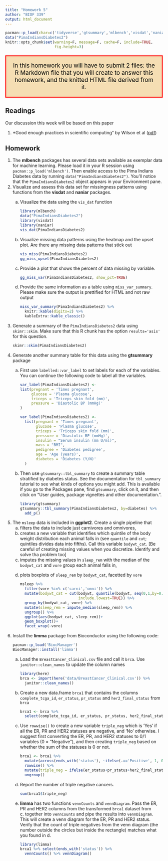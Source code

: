 ```yaml
---
title: "Homework 5"
author: "BIOF 339"
output: html_document
---
```


```r
pacman::p_load(char=c('tidyverse','gtsummary','mlbench','visdat','naniar','labelled', 'rio'))
data("PimaIndiansDiabetes2")
knitr::opts_chunk$set(warning=F, message=F, cache=F, include=TRUE,
                      fig.height=3)
```

<p style="color: black; border:3px; border-style: solid; border-color: red;padding: 1em;
background-color: wheat;font-size: 14pt;text-align:center">
In this homework you will have to submit 2 files: the R Markdown file that you will create to answer this homework, and the knitted HTML file derived from it. 
</p>

## Readings

Our discussion this week will be based on this paper

1. *Good enough practices in scientific computing" by Wilson et al ([pdf](https://journals.plos.org/ploscompbiol/article/file?id=10.1371/journal.pcbi.1005510&type=printable))

## Homework

<ol>
<li> The **mlbench** packages has several data sets available as exemplar data for machine learning. Please load it in your R session using `pacman::p_load('mlbench')`. Then enable access to the Pima Indians Diabetes data by running `data("PimaIndiansDiabetes2")`. You'll notice that the `PimaIndiansDiabetes2` object appears in your Environment pane.
<li> Visualize and assess this data set for missingness patterns using functions from the **visdat** and **naniar** packages.
<ol type='a'>
<li> Visualize the data using the `vis_dat` function
```r
library(mlbench)
data("PimaIndiansDiabetes2")
library(visdat)
library(naniar)
vis_dat(PimaIndiansDiabetes2)
```
<li> Visualize missing data patterns using the heatmap and the upset plot. Are there any missing data patterns that stick out
```r
vis_miss(PimaIndiansDiabetes2)
gg_miss_upset(PimaIndiansDiabetes2)
```
<li> Provide a plot that shows the percent of data missing by variable.
```r
gg_miss_var(PimaIndiansDiabetes2, show_pct=TRUE)
```
<li> Provide the same information as a table using `miss_var_summary`. Please make sure the output is prettified for HTML and not raw output
```r
miss_var_summary(PimaIndiansDiabetes2) %>% 
  knitr::kable(digits=2) %>% 
  kableExtra::kable_classic()
```
</ol> 
<li> Generate a summary of the `PimaIndiansDiabetes2` data using `skimr::skim`. Make sure that this R chunk has the option `results='asis'` for this question.
```r
skimr::skim(PimaIndiansDiabetes2)
```
<li> Generate another summary table for this data using the **gtsummary** package
<ol type='a'>
<li> First use `labelled::var_label` to set labels for each of the variables. You can continue the following code to label all the variables.
```r
var_label(PimaIndiansDiabetes2) <- 
list(pregnant = 'Times pregnant',
     glucose = 'Plasma glucose',
     triceps = 'Triceps skin fold (mm)',
     pressure = 'Diastolic BP (mmHg)'
)
```
```r
var_label(PimaIndiansDiabetes2) <- 
  list(pregnant = 'Times pregnant',
       glucose = 'Plasma glucose',
       triceps = 'Triceps skin fold (mm)',
       pressure = 'Diastolic BP (mmHg)',
       insulin = "Serum insulin (mm U/ml)",
       mass = "BMI",
       pedigree = 'Diabetes pedigree',
       age = 'Age (years)',
       diabetes = 'Diabetes (Y/N)'
  )
```
    
<li> Then use `gtsummary::tbl_summary` to create a summary table stratified by diabetes status. See the documentation for `tbl_summary` tutorial to see what kinds of options you might add. This is available if you go to the Packages pane, find `gtsummary`, click on it, and then click on "User guides, package vignettes and other documentation.". 
```r
library(gtsummary)
gtsummary::tbl_summary(PimaIndiansDiabetes2, by=diabetes) %>% 
  add_p()
```
</ol>
<li> The `msleep` data is included in **ggplot2**. Create a single pipeline that
<ol type='a'>
<li> filters the data to include just carnivores and omnivores,
<li> creates a new variable that identifies which quintile of the body weight distribution each animal falls in (see `quantile` and `cut`; quintiles divides data into fifths). Call this variable `bodywt_cat`. [Be careful of creating missing values when you discretize. Identify and solve tha problem too]
<li> imputes the missing values in `sleep_rem` with the median of the `bodywt_cat` and `vore` group each animal falls in,
<li> plots boxplots of `sleep_rem` by `bodywt_cat`, facetted by `vore`
```r
msleep %>% 
  filter(vore %in% c('carni','omni')) %>% 
  mutate(bodywt_cat = cut(bodywt, quantile(bodywt, seq(0,1,by=0.2)),
                          include.lowest=TRUE)) %>% 
  group_by(bodywt_cat, vore) %>% 
  mutate(sleep_rem = impute_median(sleep_rem)) %>% 
  ungroup() %>% 
  ggplot(aes(bodywt_cat, sleep_rem))+
  geom_boxplot()+
  facet_wrap(~vore)
```
</ol>
<li> Install the **limma** package from Bioconductor using the following code:
```r
pacman::p_load('BiocManager')
BiocManager::install('limma')
```
<ol type='a'>
<li> Load the `BreastCancer_Clinical.csv` file and call it `brca`. Use `janitor::clean_names` to update the column names
```r
library(here)
brca <- import(here('data/BreastCancer_Clinical.csv')) %>% 
  janitor::clean_names()
```
<li> Create a new data.frame `brca1` that contains the columns `complete_tcga_id`, `er_status`, `pr_status` and `her2_final_status` from `brca`
```r
brca1 <- brca %>% 
  select(complete_tcga_id, er_status, pr_status, her2_final_status)
```
<li> Use `rowwise()` to create a new variable `triple_neg` which is 'Yes' if all the ER, PR and HER2 statuses are negative, and 'No' otherwise. I suggest first converting the ER, PR, and HER2 statuses to 0/1 variables (0 = "Negative"), and then creating `triple_neg` based on whether the sum of the statuses is 0 or not.
```r
brca1 <- brca1 %>% 
  mutate(across(ends_with('status'), ~ifelse(.=='Positive', 1, 0))) %>% 
  rowwise() %>% 
  mutate(triple_neg = ifelse(er_status+pr_status+her2_final_status==0, 1, 0)) %>% 
  ungroup()
```
<li> Report the number of triple negative cancers.
```r
sum(brca1$triple_neg)
```
<li> **limma** has two functions `vennCounts` and `vennDiagram`. Pass the ER, PR and HER2 columns from the transformed `brca1` dataset from c. together into `vennCounts` and pipe the results into `vennDiagram`. This will create a venn diagram for the ER, PR and HER2 status. Verify that the count of triple negatives from the venn diagram (the number outside the circles but inside the rectangle) matches what you found in d.
```r
library(limma)
brca1 %>% select(ends_with('status')) %>% 
  vennCounts() %>% vennDiagram()
```
</ol>
</ol>
    
    
